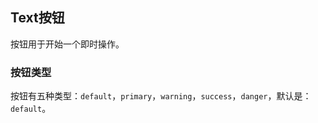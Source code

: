 
<Meta
  title="组件/MText 按钮"
/>

## Text按钮

按钮用于开始一个即时操作。

### 按钮类型

按钮有五种类型：`default`，`primary`，`warning`，`success`，`danger`，默认是：`default`。
